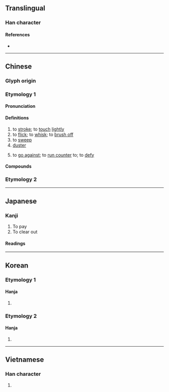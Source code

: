 {{also|払}}
{{character info}}
==Translingual==

===Han character===
{{Han char|rn=64|rad=手|as=05|sn=8|four=55027|canj=QLLN|ids=⿰扌弗}}

====References====
* {{Han ref|kx=0424.140|dkj=11936|dj=0772.110|hdz=31859.040|uh=62C2|ud=25282|bh=A9D8|bd=43480}}

----

==Chinese==
{{zh-forms}}

===Glyph origin===
{{Han etym}}

===Etymology 1===

====Pronunciation====
{{zh-pron
|m=fú
|c=fat1
|h=pfs=fin
|mn=hut
|mc=y
|oc=y
|cat=v,n
}}

====Definitions====
{{zh-hanzi}}

# to [[stroke]]; to [[touch]] [[lightly]]
# to [[flick]]; to [[whisk]]; to [[brush off]]
# to [[sweep]]
# [[duster]]
# {{lb|zh|literary}} to [[go against]]; to [[run counter]] to; to [[defy]]

====Compounds====
{{zh-der|拂塵|吹拂|拂曉}}

===Etymology 2===
{{zh-see|弼|v}}

----

==Japanese==
{{ja-kanji forms|払|拂}}

===Kanji===
{{ja-kanji|grade=|rs=手05|shin=払}}

# To pay
#To clear out

====Readings====
{{ja-readings
|goon=びち, ほち
|kanon=ひつ, ふつ
|kanyoon=ほつ
|kun=はら-う
}}

----

==Korean==

===Etymology 1===

====Hanja====
{{ko-hanja|불}}

# {{rfdef|ko|sort=手05}}

===Etymology 2===

====Hanja====
{{ko-hanja|필}}

# {{rfdef|ko|sort=手05}}

----

==Vietnamese==

===Han character===
{{vi-hantu|[[phất]], [[phắt]], [[phớt]], [[phứt]], [[phựt]]|rs=手05}}

# {{rfdef|vi|sort=手05}}